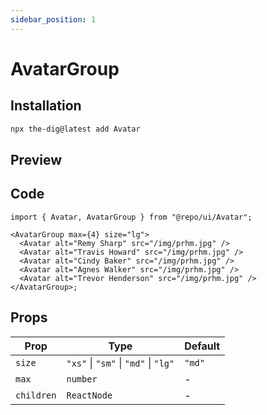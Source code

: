 ```yaml
---
sidebar_position: 1
---
```


# AvatarGroup

## Installation

```bash
npx the-dig@latest add Avatar
```

## Preview


<Container>
  <AvatarGroup max={4} size="lg">
    <Avatar alt="Remy Sharp" src="/img/prhm.jpg" />
    <Avatar alt="Travis Howard" src="/img/prhm.jpg" />
    <Avatar alt="Cindy Baker" src="/img/prhm.jpg" />
    <Avatar alt="Agnes Walker" src="/img/prhm.jpg" />
    <Avatar alt="Trevor Henderson" src="/img/prhm.jpg" />
  </AvatarGroup>
</Container>

## Code

```tsx
import { Avatar, AvatarGroup } from "@repo/ui/Avatar";

<AvatarGroup max={4} size="lg">
  <Avatar alt="Remy Sharp" src="/img/prhm.jpg" />
  <Avatar alt="Travis Howard" src="/img/prhm.jpg" />
  <Avatar alt="Cindy Baker" src="/img/prhm.jpg" />
  <Avatar alt="Agnes Walker" src="/img/prhm.jpg" />
  <Avatar alt="Trevor Henderson" src="/img/prhm.jpg" />
</AvatarGroup>;
```

## Props

| Prop       | Type                                 | Default |
| ---------- | ------------------------------------ | ------- |
| `size`     | `"xs"` \| `"sm"` \| `"md"` \| `"lg"` | `"md"`  |
| `max`      | `number`                             | -       |
| `children` | `ReactNode`                          | -       |
